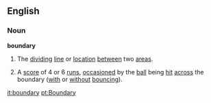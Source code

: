 ==English==
===Noun===
'''boundary'''
# The [[dividing]] [[line]] or [[location]] [[between]] two [[area]]s.
# {{Cricket}} A [[score]] of 4 or 6 [[run]]s, [[occasion]]ed by the [[ball]] being [[hit]] [[across]] the boundary ([[with]] or [[without]] [[bounce|bouncing]]).

[[it:boundary]]
[[pt:Boundary]]